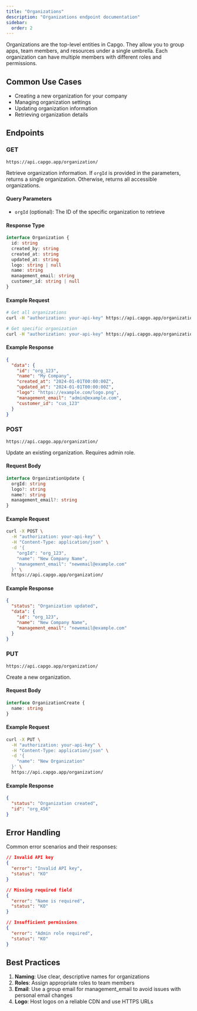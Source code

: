 ```yaml
---
title: "Organizations"
description: "Organizations endpoint documentation"
sidebar:
  order: 2
---
```


Organizations are the top-level entities in Capgo. They allow you to group apps, team members, and resources under a single umbrella. Each organization can have multiple members with different roles and permissions.

## Common Use Cases

- Creating a new organization for your company
- Managing organization settings
- Updating organization information
- Retrieving organization details

## Endpoints

### GET

`https://api.capgo.app/organization/`

Retrieve organization information. If `orgId` is provided in the parameters, returns a single organization. Otherwise, returns all accessible organizations.

#### Query Parameters

- `orgId` (optional): The ID of the specific organization to retrieve

#### Response Type

```typescript
interface Organization {
  id: string
  created_by: string
  created_at: string
  updated_at: string
  logo: string | null
  name: string
  management_email: string
  customer_id: string | null
}
```

#### Example Request

```bash
# Get all organizations
curl -H "authorization: your-api-key" https://api.capgo.app/organization/

# Get specific organization
curl -H "authorization: your-api-key" https://api.capgo.app/organization/?orgId=org_123
```

#### Example Response

```json
{
  "data": {
    "id": "org_123",
    "name": "My Company",
    "created_at": "2024-01-01T00:00:00Z",
    "updated_at": "2024-01-01T00:00:00Z",
    "logo": "https://example.com/logo.png",
    "management_email": "admin@example.com",
    "customer_id": "cus_123"
  }
}
```

### POST

`https://api.capgo.app/organization/`

Update an existing organization. Requires admin role.

#### Request Body

```typescript
interface OrganizationUpdate {
  orgId: string
  logo?: string
  name?: string
  management_email?: string
}
```

#### Example Request

```bash
curl -X POST \
  -H "authorization: your-api-key" \
  -H "Content-Type: application/json" \
  -d '{
    "orgId": "org_123",
    "name": "New Company Name",
    "management_email": "newemail@example.com"
  }' \
  https://api.capgo.app/organization/
```

#### Example Response

```json
{
  "status": "Organization updated",
  "data": {
    "id": "org_123",
    "name": "New Company Name",
    "management_email": "newemail@example.com"
  }
}
```

### PUT

`https://api.capgo.app/organization/`

Create a new organization.

#### Request Body

```typescript
interface OrganizationCreate {
  name: string
}
```

#### Example Request

```bash
curl -X PUT \
  -H "authorization: your-api-key" \
  -H "Content-Type: application/json" \
  -d '{
    "name": "New Organization"
  }' \
  https://api.capgo.app/organization/
```

#### Example Response

```json
{
  "status": "Organization created",
  "id": "org_456"
}
```

## Error Handling

Common error scenarios and their responses:

```json
// Invalid API key
{
  "error": "Invalid API key",
  "status": "KO"
}

// Missing required field
{
  "error": "Name is required",
  "status": "KO"
}

// Insufficient permissions
{
  "error": "Admin role required",
  "status": "KO"
}
```

## Best Practices

1. **Naming**: Use clear, descriptive names for organizations
2. **Roles**: Assign appropriate roles to team members
3. **Email**: Use a group email for management_email to avoid issues with personal email changes
4. **Logo**: Host logos on a reliable CDN and use HTTPS URLs 
